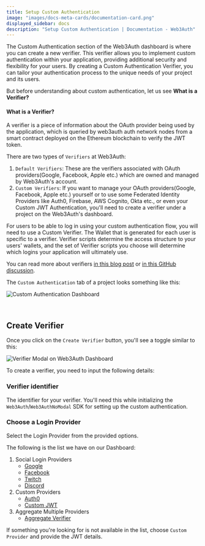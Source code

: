 ```yaml
---
title: Setup Custom Authentication
image: "images/docs-meta-cards/documentation-card.png"
displayed_sidebar: docs
description: "Setup Custom Authentication | Documentation - Web3Auth"
---
```


The Custom Authentication section of the Web3Auth dashboard is where you can create a new verifier. This verifier allows you to implement custom
authentication within your application, providing additional security and flexibility for your users. By creating a Custom Authentication Verifier,
you can tailor your authentication process to the unique needs of your project and its users.

But before understanding about custom authentication, let us see **What is a Verifier?**

#### What is a Verifier?

A verifier is a piece of information about the OAuth provider being used by the application, which is queried by web3auth auth network nodes from a
smart contract deployed on the Ethereum blockchain to verify the JWT token.

There are two types of `Verifiers` at Web3Auth:

1. `Default Verifiers`: These are the verifiers associated with OAuth providers(Google, Facebook, Apple etc.) which are owned and managed by
   Web3Auth's account.
2. `Custom Verifiers`: If you want to manage your OAuth providers(Google, Facebook, Apple etc.) yourself or to use some Federated Identity Providers
   like Auth0, Firebase, AWS Cognito, Okta etc., or even your Custom JWT Authentication, you'll need to create a verifier under a project on the
   Web3Auth's dashboard.

For users to be able to log in using your custom authentication flow, you will need to use a Custom Verifier. The Wallet that is generated for each
user is specific to a verifier. Verifier scripts determine the access structure to your users' wallets, and the set of Verifier scripts you choose
will determine which logins your application will ultimately use.

You can read more about verifiers [in this blog post](https://medium.com/toruslabs/key-assignments-resolution-and-retrieval-afb984500612) or
[in this GitHub discussion](https://github.com/orgs/Web3Auth/discussions/427#discussioncomment-3442052).

The `Custom Authentication` tab of a project looks something like this:

![Custom Authentication Dashboard](/images/dashboard/custom-authentication.png)

<br />

## Create Verifier

Once you click on the `Create Verifier` button, you'll see a toggle similar to this:

![Verifier Modal on Web3Auth Dashboard](/images/dashboard/create-verifier.png)

To create a verifier, you need to input the following details:

### Verifier identifier

The identifier for your verifier. You'll need this while initializing the `Web3Auth`/`Web3AuthNoModal` SDK for setting up the custom authentication.

### Choose a Login Provider

Select the Login Provider from the provided options.

The following is the list we have on our Dashboard:

1. Social Login Providers
   - [Google](/auth-provider-setup/social-providers/google)
   - [Facebook](/auth-provider-setup/social-providers/facebook)
   - [Twitch](/auth-provider-setup/social-providers/twitch)
   - [Discord](/auth-provider-setup/social-providers/discord)
2. Custom Providers
   - [Auth0](/auth-provider-setup/federated-identity-providers#auth0)
   - [Custom JWT](/auth-provider-setup/byo-jwt-providers)
3. Aggregate Multiple Providers
   - [Aggregate Verifier](/auth-provider-setup/aggregate-verifier)

If something you're looking for is not available in the list, choose `Custom Provider` and provide the JWT details.

